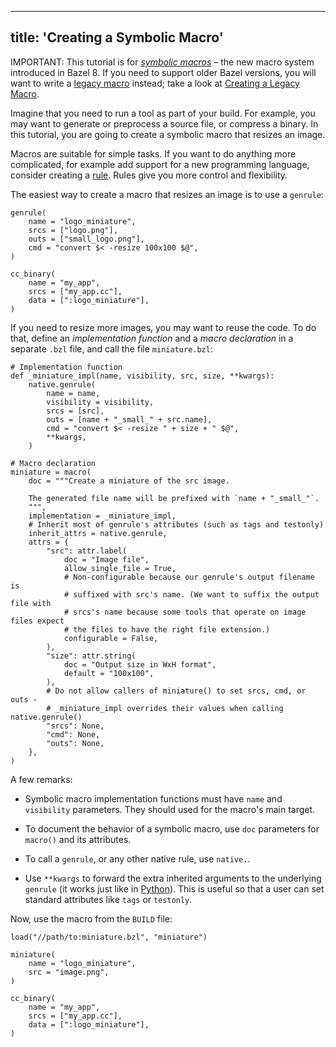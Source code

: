 
---
title: 'Creating a Symbolic Macro'
---



IMPORTANT: This tutorial is for [*symbolic macros*](/extending/macros) – the new
macro system introduced in Bazel 8. If you need to support older Bazel versions,
you will want to write a [legacy macro](/extending/legacy-macros) instead; take
a look at [Creating a Legacy Macro](legacy-macro-tutorial).

Imagine that you need to run a tool as part of your build. For example, you
may want to generate or preprocess a source file, or compress a binary. In this
tutorial, you are going to create a symbolic macro that resizes an image.

Macros are suitable for simple tasks. If you want to do anything more
complicated, for example add support for a new programming language, consider
creating a [rule](/extending/rules). Rules give you more control and flexibility.

The easiest way to create a macro that resizes an image is to use a `genrule`:

```starlark
genrule(
    name = "logo_miniature",
    srcs = ["logo.png"],
    outs = ["small_logo.png"],
    cmd = "convert $< -resize 100x100 $@",
)

cc_binary(
    name = "my_app",
    srcs = ["my_app.cc"],
    data = [":logo_miniature"],
)
```

If you need to resize more images, you may want to reuse the code. To do that,
define an *implementation function* and a *macro declaration* in a separate
`.bzl` file, and call the file `miniature.bzl`:

```starlark
# Implementation function
def _miniature_impl(name, visibility, src, size, **kwargs):
    native.genrule(
        name = name,
        visibility = visibility,
        srcs = [src],
        outs = [name + "_small_" + src.name],
        cmd = "convert $< -resize " + size + " $@",
        **kwargs,
    )

# Macro declaration
miniature = macro(
    doc = """Create a miniature of the src image.

    The generated file name will be prefixed with `name + "_small_"`.
    """,
    implementation = _miniature_impl,
    # Inherit most of genrule's attributes (such as tags and testonly)
    inherit_attrs = native.genrule,
    attrs = {
        "src": attr.label(
            doc = "Image file",
            allow_single_file = True,
            # Non-configurable because our genrule's output filename is
            # suffixed with src's name. (We want to suffix the output file with
            # srcs's name because some tools that operate on image files expect
            # the files to have the right file extension.)
            configurable = False,
        ),
        "size": attr.string(
            doc = "Output size in WxH format",
            default = "100x100",
        ),
        # Do not allow callers of miniature() to set srcs, cmd, or outs -
        # _miniature_impl overrides their values when calling native.genrule()
        "srcs": None,
        "cmd": None,
        "outs": None,
    },
)
```

A few remarks:

  * Symbolic macro implementation functions must have `name` and `visibility`
    parameters. They should used for the macro's main target.

  * To document the behavior of a symbolic macro, use `doc` parameters for
    `macro()` and its attributes.

  * To call a `genrule`, or any other native rule, use `native.`.

  * Use `**kwargs` to forward the extra inherited arguments to the underlying
    `genrule` (it works just like in
    [Python](https://docs.python.org/3/tutorial/controlflow.html#keyword-arguments)).
    This is useful so that a user can set standard attributes like `tags` or
    `testonly`.

Now, use the macro from the `BUILD` file:

```starlark
load("//path/to:miniature.bzl", "miniature")

miniature(
    name = "logo_miniature",
    src = "image.png",
)

cc_binary(
    name = "my_app",
    srcs = ["my_app.cc"],
    data = [":logo_miniature"],
)
```
